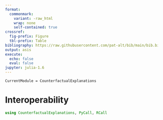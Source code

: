 ```yaml
---
format: 
  commonmark:
    variant: -raw_html
    wrap: none
    self-contained: true
crossref:
  fig-prefix: Figure
  tbl-prefix: Table
bibliography: https://raw.githubusercontent.com/pat-alt/bib/main/bib.bib
output: asis
execute: 
  echo: false
  eval: false
jupyter: julia-1.6
---
```


```@meta
CurrentModule = CounterfactualExplanations 
```

# Interoperability

```julia
using CounterfactualExplanations, PyCall, RCall
```